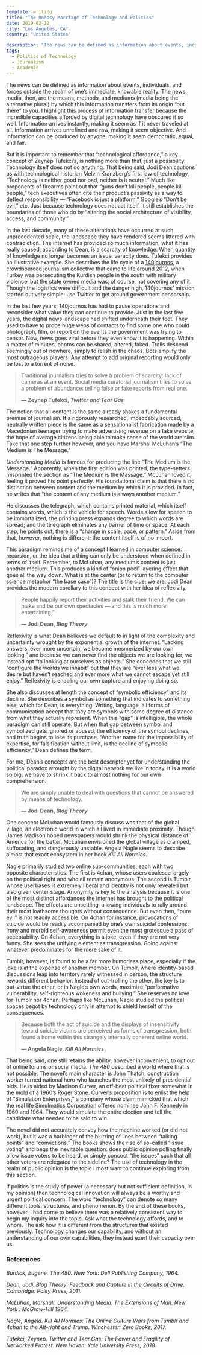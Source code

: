 ```yaml
---
template: writing
title: "The Uneasy Marriage of Technology and Politics"
date: 2019-02-12
city: "Los Angeles, CA"
country: "United States"

description: "The news can be defined as information about events, individuals, and forces outside the realm of one’s immediate, knowable reality. The news media, then, are the means, methods, and mediums by which this information transfers from its origin “out there” to you."
tags:
  - Politics of Technology
  - Journalism
  - Academic
---
```


The news can be defined as information about events, individuals, and forces outside the realm of one’s immediate, knowable reality. The news media, then, are the means, methods, and mediums (media being the alternative plural) by which this information transfers from its origin “out there” to you. I highlight this process of information transfer because the incredible capacities afforded by digital technology have obscured it so well. Information arrives instantly, making it seem as if it never traveled at all. Information arrives unrefined and raw, making it seem objective. And information can be produced by anyone, making
it seem democratic, equal, and fair.

But it is important to remember that “technological affordance,” a key concept of Zeynep Tufekci’s, is nothing more than that, just a possibility. Technology itself does not do anything. That being said, Jodi Dean cautions us with technological historian Melvin Kranzberg’s first law of technology, “Technology is neither good nor bad, neither is it neutral.” Much like proponents of firearms point out that “guns don’t kill people, people kill people,” tech executives often cite their product’s passivity as a way to deflect responsibility — “Facebook is just a platform,” Google’s “Don’t be evil,” etc. Just because technology does not act itself, it still establishes the boundaries of those who do by “altering the social architecture of visibility, access, and community.”

In the last decade, many of these alterations have occurred at such unprecedented scale, the landscape they have rendered seems littered with contradiction. The internet has provided so much information, what it has really caused, according to Dean, is a scarcity of knowledge. When quantity of knowledge no longer becomes an issue, veracity does. Tufekci provides an illustrative example. She describes the life cycle of a [140journos](https://140journos.com/), a crowdsourced journalism collective that came to life around 2012, when Turkey was persecuting the Kurdish people in the south with military violence, but the state owned media was, of course, not covering any of it. Though the logistics were difficult and the danger high, 140journos' mission started out very simple: use Twitter to get around government censorship.

In the last few years, 140journos has had to pause operations and reconsider what value they can continue to provide. Just in the last five years, the digital news landscape had shifted underneath their feet. They used to have to probe huge webs of contacts to find some one who could photograph, film, or report on the events the government was trying to censor. Now, news goes viral before they even know it is happening. Within a matter of minutes, photos can be shared, altered, faked. Trolls descend seemingly out of nowhere, simply to relish in the chaos. Bots amplify the most outrageous players. Any attempt to add original reporting would only be lost to a torrent of noise.

> Traditional journalism tries to solve a problem of scarcity: lack of cameras at an event. Social media curatorial journalism tries to solve a problem of abundance: telling false or fake reports from real one.
>
> **— Zeynep Tufekci, _Twitter and Tear Gas_**

The notion that all content is the same already shakes a fundamental premise of journalism. If a rigorously researched, impeccably sourced, neutrally written piece is the same as a sensationalist fabrication made by a Macedonian teenager trying to make advertising revenue on a fake website, the hope of average citizens being able to make sense of the world are slim. Take that one step further however, and you have Marshal McLuhan’s “The Medium is The Message.”

_Understanding Media_ is famous for producing the line “The Medium is the Message.” Apparently, when the first edition was printed, the type-setters misprinted the section as “The Medium is the Massage.” McLuhan loved it, feeling it proved his point perfectly. His foundational claim is that there is no distinction between content and the medium by which it is provided. In fact, he writes that “the content of any medium is always another medium.”

He discusses the telegraph, which contains printed material, which itself contains words, which is the vehicle for speech. Words allow for speech to be immortalized; the printing press expands degree to which words are spread; and the telegraph eliminates any barrier of time or space. At each step, he points out, there is a “change in scale, pace, or pattern.” Aside from that, however, nothing is different; the content itself is of no import.

This paradigm reminds me of a concept I learned in computer science: recursion, or the idea that a thing can only be understood when defined in terms of itself. Remember, to McLuhan, any medium’s content is just another medium. This produces a kind of “onion peel” layering effect that goes all the way down. What is at the center (or to return to the computer science metaphor “the base case”)? The title is the clue; we are. Jodi Dean provides the modern corollary to this concept with her idea of reflexivity.

> People happily report their activities and stalk their friend. We can make and be our own spectacles — and this is much more entertaining.”
>
> **— Jodi Dean, _Blog Theory_**

Reflexivity is what Dean believes we default to in light of the complexity and uncertainty wrought by the exponential growth of the internet. “Lacking answers, ever more uncertain, we become mesmerized by our own looking,” and because we can never find the objects we are looking for, we instead opt “to looking at ourselves as objects.” She concedes that we still “configure the worlds we inhabit” but that they are “ever less what we desire but haven’t reached and ever more what we cannot escape yet still enjoy.” Reflexivity is enabling our own capture and enjoying doing so.

She also discusses at length the concept of “symbolic efficiency” and its decline. She describes a symbol as something that indicates to something else, which for Dean, is everything. Writing, language, all forms of communication accept that they are symbols with some degree of distance from what they actually represent. When this “gap” is intelligible, the whole paradigm can still operate. But when that gap between symbol and symbolized gets ignored or abused, the efficiency of the symbol declines, and truth begins to lose its purchase. “Another name for the impossibility of expertise, for falsification without limit, is the decline of symbolic efficiency,” Dean defines the term.

For me, Dean’s concepts are the best descriptor yet for understanding the political paradox wrought by the digital network we live in today. It is a world so big, we have to shrink it back to almost nothing for our own comprehension.

> We are simply unable to deal with questions that cannot be answered by means of technology.
>
> **— Jodi Dean, _Blog Theory_**

One concept McLuhan would famously discuss was that of the global village, an electronic world in which all lived in immediate proximity. Though James Madison hoped newspapers would shrink the physical distance of America for the better, McLuhan envisioned the global village as cramped, suffocating, and dangerously unstable. Angela Nagle seems to describe almost that exact ecosystem in her book _Kill All Normies_.

Nagle primarily studied two online sub-communities, each with two opposite characteristics. The first is 4chan, whose users coalesce largely on the political right and who all remain anonymous. The second is Tumblr, whose userbases is extremely liberal and identity is not only revealed but also given center stage. Anonymity is key to the analysis because it is one of the most distinct affordances the internet has brought to the political landscape. The effects are unsettling, allowing individuals to rally around their most loathsome thoughts without consequence. But even then, “pure evil” is not readily accessible. On 4chan for instance, provocations of suicide would be readily accompanied by one’s own suicidal confessions. Irony and morbid self-awareness permit even the most grotesque a pass of acceptability. On 4chan, everything is a joke, even if they are not very funny. She sees the unifying element as transgression. Going against whatever predominates for the mere sake of it.

Tumblr, however, is found to be a far more humorless place, especially if the joke is at the expense of another member. On Tumblr, where identity-based discussions leap into territory rarely witnessed in person, the structure rewards different behavior. Instead of out-trolling the other, the key is to out-virtue the other, or in Nagle’s own words, maximize “performative vulnerability, self-righteous wokeness and bullying.” She reserves no love for Tumblr nor 4chan. Perhaps like McLuhan, Nagle studied the political spaces begot by technology only in attempt to shield herself of the consequences.

> Because both the act of suicide and the displays of insensitivity toward suicide victims are perceived as forms of transgression, both found a home within this strangely internally coherent online world.
>
> **— Angela Nagle, _Kill All Normies_**

That being said, one still retains the ability, however inconvenient, to opt out of online forums or social media. _The 480_ described a world where that is not possible. The novel’s main character is John Thatch, construction worker turned national hero who launches the most unlikely of presidential bids. He is aided by Madison Curver, an off-beat political fixer somewhat in the mold of a 1960’s Roger Stone. Curver’s proposition is to enlist the help of “Simulation Enterprises,” a company whose claim mimicked that which the real life Simulmatics Corporation offered nominee John F. Kennedy in 1960 and 1964. They would simulate the entire election and tell the candidate what needed to be said to win.

The novel did not accurately convey how the machine worked (or did not work), but it was a harbinger of the blurring of lines between “talking points” and “convictions.” The books shows the rise of so-called “issue voting” and begs the inevitable question: does public opinion polling finally allow issue voters to be heard, or simply concoct “the issues” such that all other voters are relegated to the sideline? The use of technology in the realm of public opinion is the topic I most want to continue exploring from this section.

If politics is the study of power (a necessary but not sufficient definition, in my opinion) then technological innovation will always be a worthy and urgent political concern. The word “technology” can denote so many different tools, structures, and phenomenon. By the end of these books, however, I had come to believe there was a relatively consistent way to begin my inquiry into the topic. Ask what the technology affords, and to whom. The ask how it is different from the structures that existed previously. Technology changes our capability, and without an understanding of our own capabilities, they instead exert their capacity over us.

### References

_Burdick, Eugene. The 480. New York: Dell Publishing Company, 1964._

_Dean, Jodi. Blog Theory: Feedback and Capture in the Circuits of Drive. Cambridge: Polity Press, 2011._

_McLuhan, Marshall. Understanding Media: The Extensions of Man. New York : McGraw-Hill 1964._

_Nagle, Angela. Kill All Normies: The Online Culture Wars from Tumblr and 4chan to the Alt-right and Trump. Winchester: Zero Books, 2017._

_Tufekci, Zeynep. Twitter and Tear Gas: The Power and Fragility of Networked Protest. New Haven: Yale University Press, 2018._
